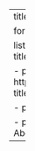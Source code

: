 ---
title: "Instructors"
image: "/images/backgrounds/dtn.png"

format:
  html:
    css: ../styles/speakers.css

listing:
    type: grid
    contents:
    - path: /speakers/amonzon.html
      image: https://www.ertrac.org/wp-content/uploads/2022/09/Andres-Monzon.jpg
      title: Andres Monzon
      description: ""
      categories: []

    - path: /speakers/rlovelace.html
      image: https://www.robinlovelace.net/authors/admin/avatar_hu3d4a1b50dc18344f3cdc14860b8b07f2_85545_270x270_fill_q75_lanczos_center.jpg
      title: Robin Lovelace
      description: ""
      categories: []

    - path: /speakers/hhook.html
      image: /images/speakers/hhook.jpg
      title: Hannah Hook
      description: ""
      categories: []

    - path: /speakers/mabouelela.html
      image: https://i1.rgstatic.net/ii/profile.image/11431281275194020-1725300583681_Q512/Mohamed-Abouelela-5.jpg
      title: Mohamed Abouelela
      description: ""
      categories: []

---